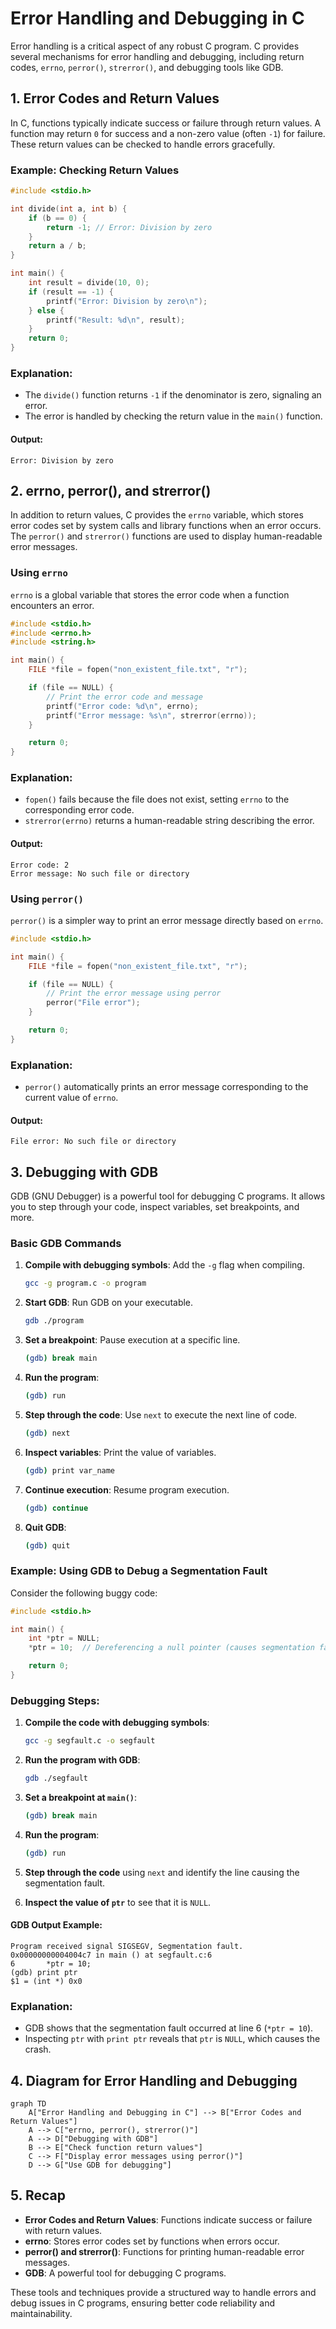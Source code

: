 # Error Handling and Debugging in C

Error handling is a critical aspect of any robust C program. C provides several mechanisms for error handling and debugging, including return codes, `errno`, `perror()`, `strerror()`, and debugging tools like GDB.

## 1. Error Codes and Return Values

In C, functions typically indicate success or failure through return values. A function may return `0` for success and a non-zero value (often `-1`) for failure. These return values can be checked to handle errors gracefully.

### Example: Checking Return Values

```c copy
#include <stdio.h>

int divide(int a, int b) {
    if (b == 0) {
        return -1; // Error: Division by zero
    }
    return a / b;
}

int main() {
    int result = divide(10, 0);
    if (result == -1) {
        printf("Error: Division by zero\n");
    } else {
        printf("Result: %d\n", result);
    }
    return 0;
}
```

### Explanation:
- The `divide()` function returns `-1` if the denominator is zero, signaling an error.
- The error is handled by checking the return value in the `main()` function.

#### Output:
```
Error: Division by zero
```

## 2. errno, perror(), and strerror()

In addition to return values, C provides the `errno` variable, which stores error codes set by system calls and library functions when an error occurs. The `perror()` and `strerror()` functions are used to display human-readable error messages.

### Using `errno`

`errno` is a global variable that stores the error code when a function encounters an error.

```c copy
#include <stdio.h>
#include <errno.h>
#include <string.h>

int main() {
    FILE *file = fopen("non_existent_file.txt", "r");

    if (file == NULL) {
        // Print the error code and message
        printf("Error code: %d\n", errno);
        printf("Error message: %s\n", strerror(errno));
    }

    return 0;
}
```

### Explanation:
- `fopen()` fails because the file does not exist, setting `errno` to the corresponding error code.
- `strerror(errno)` returns a human-readable string describing the error.

#### Output:
```
Error code: 2
Error message: No such file or directory
```

### Using `perror()`

`perror()` is a simpler way to print an error message directly based on `errno`.

```c copy
#include <stdio.h>

int main() {
    FILE *file = fopen("non_existent_file.txt", "r");

    if (file == NULL) {
        // Print the error message using perror
        perror("File error");
    }

    return 0;
}
```

### Explanation:
- `perror()` automatically prints an error message corresponding to the current value of `errno`.

#### Output:
```
File error: No such file or directory
```

## 3. Debugging with GDB

GDB (GNU Debugger) is a powerful tool for debugging C programs. It allows you to step through your code, inspect variables, set breakpoints, and more.

### Basic GDB Commands

1. **Compile with debugging symbols**: Add the `-g` flag when compiling.
   ```bash
   gcc -g program.c -o program
   ```

2. **Start GDB**: Run GDB on your executable.
   ```bash
   gdb ./program
   ```

3. **Set a breakpoint**: Pause execution at a specific line.
   ```bash
   (gdb) break main
   ```

4. **Run the program**:
   ```bash
   (gdb) run
   ```

5. **Step through the code**: Use `next` to execute the next line of code.
   ```bash
   (gdb) next
   ```

6. **Inspect variables**: Print the value of variables.
   ```bash
   (gdb) print var_name
   ```

7. **Continue execution**: Resume program execution.
   ```bash
   (gdb) continue
   ```

8. **Quit GDB**:
   ```bash
   (gdb) quit
   ```

### Example: Using GDB to Debug a Segmentation Fault

Consider the following buggy code:

```c copy
#include <stdio.h>

int main() {
    int *ptr = NULL;
    *ptr = 10;  // Dereferencing a null pointer (causes segmentation fault)

    return 0;
}
```

### Debugging Steps:

1. **Compile the code with debugging symbols**:
   ```bash
   gcc -g segfault.c -o segfault
   ```

2. **Run the program with GDB**:
   ```bash
   gdb ./segfault
   ```

3. **Set a breakpoint at `main()`**:
   ```bash
   (gdb) break main
   ```

4. **Run the program**:
   ```bash
   (gdb) run
   ```

5. **Step through the code** using `next` and identify the line causing the segmentation fault.

6. **Inspect the value of `ptr`** to see that it is `NULL`.

#### GDB Output Example:
```
Program received signal SIGSEGV, Segmentation fault.
0x00000000004004c7 in main () at segfault.c:6
6       *ptr = 10;
(gdb) print ptr
$1 = (int *) 0x0
```

### Explanation:
- GDB shows that the segmentation fault occurred at line 6 (`*ptr = 10`).
- Inspecting `ptr` with `print ptr` reveals that `ptr` is `NULL`, which causes the crash.

## 4. Diagram for Error Handling and Debugging

```mermaid
graph TD
    A["Error Handling and Debugging in C"] --> B["Error Codes and Return Values"]
    A --> C["errno, perror(), strerror()"]
    A --> D["Debugging with GDB"]
    B --> E["Check function return values"]
    C --> F["Display error messages using perror()"]
    D --> G["Use GDB for debugging"]
```

## 5. Recap

- **Error Codes and Return Values**: Functions indicate success or failure with return values.
- **errno**: Stores error codes set by functions when errors occur.
- **perror() and strerror()**: Functions for printing human-readable error messages.
- **GDB**: A powerful tool for debugging C programs.

These tools and techniques provide a structured way to handle errors and debug issues in C programs, ensuring better code reliability and maintainability.

